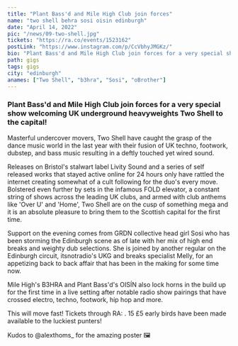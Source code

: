 ---
title: "Plant Bass'd and Mile High Club join forces"
name: "two shell behra sosi oisin edinburgh"
date: "April 14, 2022"
pic: "/news/09-two-shell.jpg"
tickets: "https://ra.co/events/1523162"
postLink: "https://www.instagram.com/p/CcVbhyJMGKz/"
bio: "Plant Bass'd and Mile High Club join forces for a very special show welcoming UK underground heavyweights Two Shell to the capital!"
path: gigs
tags: gigs
city: "edinburgh"
anames: ["Two Shell", "b3hra", "Sosi", "oBrother"]
---

### Plant Bass'd and Mile High Club join forces for a very special show welcoming UK underground heavyweights Two Shell to the capital!

Masterful undercover movers, Two Shell have caught the grasp of the dance music world in the last year with their fusion of UK techno, footwork, dubstep, and bass music resulting in a deftly touched yet wired sound.

Releases on Bristol's stalwart label Livity Sound and a series of self released works that stayed active online for 24 hours only have rattled the internet creating somewhat of a cult following for the duo's every move.
Bolstered even further by sets in the infamous FOLD elevator, a constant string of shows across the leading UK clubs, and armed with club anthems like 'Over U' and 'Home', Two Shell are on the cusp of something mega and it is an absolute pleasure to bring them to the Scottish capital for the first time.

Support on the evening comes from GRDN collective head girl Sosi who has been storming the Edinburgh scene as of late with her mix of high end breaks and weighty dub selections. She is joined by another regular on the Edinburgh circuit, itsnotradio's UKG and breaks specialist Melly, for an appetizing back to back affair that has been in the making for some time now.

Mile High's B3HRA and Plant Bass'd's OISÍN also lock horns in the build up for the first time in a live setting after notable radio show pairings that have crossed electro, techno, footwork, hip hop and more.

This will move fast! Tickets through RA: <HoverLink url="ra.co/events/1523162" external />.
15 £5 early birds have been made available to the luckiest punters!

Kudos to @alexthoms\_ for the amazing poster 🖼
